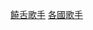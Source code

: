 {{Commonscat|Rappers by country}}
{{Categories by country|nocat}}

[[Category:饒舌歌手|]]
[[Category:各國歌手|]]
